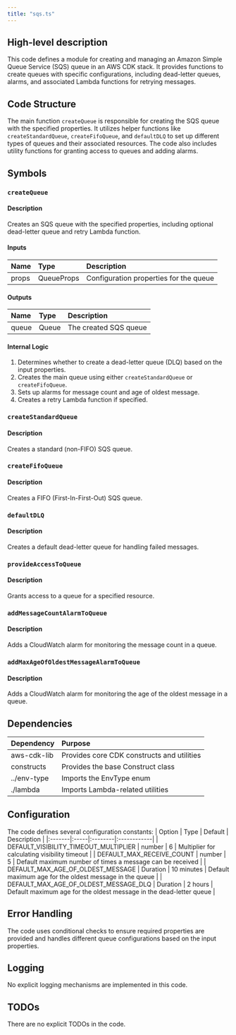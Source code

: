 ```yaml
---
title: "sqs.ts"
---
```


## High-level description
This code defines a module for creating and managing an Amazon Simple Queue Service (SQS) queue in an AWS CDK stack. It provides functions to create queues with specific configurations, including dead-letter queues, alarms, and associated Lambda functions for retrying messages.

## Code Structure
The main function `createQueue` is responsible for creating the SQS queue with the specified properties. It utilizes helper functions like `createStandardQueue`, `createFifoQueue`, and `defaultDLQ` to set up different types of queues and their associated resources. The code also includes utility functions for granting access to queues and adding alarms.

## Symbols

### `createQueue`
#### Description
Creates an SQS queue with the specified properties, including optional dead-letter queue and retry Lambda function.

#### Inputs
| Name | Type | Description |
|:-----|:-----|:------------|
| props | QueueProps | Configuration properties for the queue |

#### Outputs
| Name | Type | Description |
|:-----|:-----|:------------|
| queue | Queue | The created SQS queue |

#### Internal Logic
1. Determines whether to create a dead-letter queue (DLQ) based on the input properties.
2. Creates the main queue using either `createStandardQueue` or `createFifoQueue`.
3. Sets up alarms for message count and age of oldest message.
4. Creates a retry Lambda function if specified.

### `createStandardQueue`
#### Description
Creates a standard (non-FIFO) SQS queue.

### `createFifoQueue`
#### Description
Creates a FIFO (First-In-First-Out) SQS queue.

### `defaultDLQ`
#### Description
Creates a default dead-letter queue for handling failed messages.

### `provideAccessToQueue`
#### Description
Grants access to a queue for a specified resource.

### `addMessageCountAlarmToQueue`
#### Description
Adds a CloudWatch alarm for monitoring the message count in a queue.

### `addMaxAgeOfOldestMessageAlarmToQueue`
#### Description
Adds a CloudWatch alarm for monitoring the age of the oldest message in a queue.

## Dependencies
| Dependency | Purpose |
|:-----------|:--------|
| aws-cdk-lib | Provides core CDK constructs and utilities |
| constructs | Provides the base Construct class |
| ../env-type | Imports the EnvType enum |
| ./lambda | Imports Lambda-related utilities |

## Configuration
The code defines several configuration constants:
| Option | Type | Default | Description |
|:-------|:-----|:--------|:------------|
| DEFAULT_VISIBILITY_TIMEOUT_MULTIPLIER | number | 6 | Multiplier for calculating visibility timeout |
| DEFAULT_MAX_RECEIVE_COUNT | number | 5 | Default maximum number of times a message can be received |
| DEFAULT_MAX_AGE_OF_OLDEST_MESSAGE | Duration | 10 minutes | Default maximum age for the oldest message in the queue |
| DEFAULT_MAX_AGE_OF_OLDEST_MESSAGE_DLQ | Duration | 2 hours | Default maximum age for the oldest message in the dead-letter queue |

## Error Handling
The code uses conditional checks to ensure required properties are provided and handles different queue configurations based on the input properties.

## Logging
No explicit logging mechanisms are implemented in this code.

## TODOs
There are no explicit TODOs in the code.